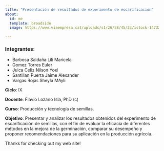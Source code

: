 ```yaml
---
title: "Presentación de resultados de experimento de escarificación"
about:
  id: me
  template: broadside
  image: https://www.viaempresa.cat/uploads/s1/26/58/45/23/istock-1473230852.jpeg

---
```


:::{#me}
### Integrantes:

- Barbosa Saldaña Lili Maricela 
- Gomez Torres Euler
- Julca Celiz Nilson Yoel
- Santillan Puerta Jaime Alexander
- Vargas Rojas Sheyla MAyli 

**Ciclo**: IX 

**Docente**: Flavio Lozano Isla, PhD (c)

**Curso**: Producción y tecnología de semillas. 

**Objetivo**: Presentar y analizar los resultados obtenidos del experimento de escarificación de semillas, con el fin de evaluar la eficacia de diferentes métodos en la mejora de la germinación, comparar su desempeño y proponer recomendaciones para su aplicación en la producción agrícola.. 


:::

Thanks for checking out my web site!